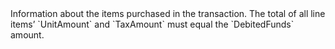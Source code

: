   

  

  

  

  

  
<ParamField body="LineItems" type="array" required>  
<Object />     
Information about the items purchased in the transaction. The total of all line items’ `UnitAmount` and `TaxAmount` must equal the `DebitedFunds` amount.    

<Expandable title="properties"><Name />  
<Quantity />  
<UnitAmount />  
<TaxAmount />  
  

</Expandable> 
</ParamField>